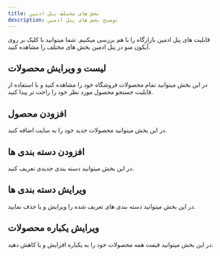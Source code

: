 ```yaml
---
title: بخش های مختلف پنل ادمین
description: توضبح بخش های پنل ادمین
---
```


قابلیت های پنل ادمین بازارگاه را با هم بررسی میکنیم.
شما میتوانید با کلیک بر روی آیکون منو در پنل ادمین بخش های مختلف را مشاهده کنید.

## لیست و ویرایش محصولات

در این بخش میتوانید تمام محصولات فروشگاه خود را مشاهده کنید و با استفاده از قابلیت جستجو محصول مورد نظر خود را راحت تر پیدا کنید.

## افزودن محصول

در این بخش میتوانید محصولات جدید خود را به سایت اضافه کنید.

## افزودن دسته بندی ها

در این بخش میتوانید دسته بندی جدیدی تعریف کنید.

## ویرایش دسته بندی ها

در این بخش میتوانید دسته بندی های تعریف شده را ویرایش و یا حذف نمایید.

## ویرایش یکباره محصولات

در این بخش میتوانید قیمت همه محصولات خود را به یکباره افزایش و یا کاهش دهید.





